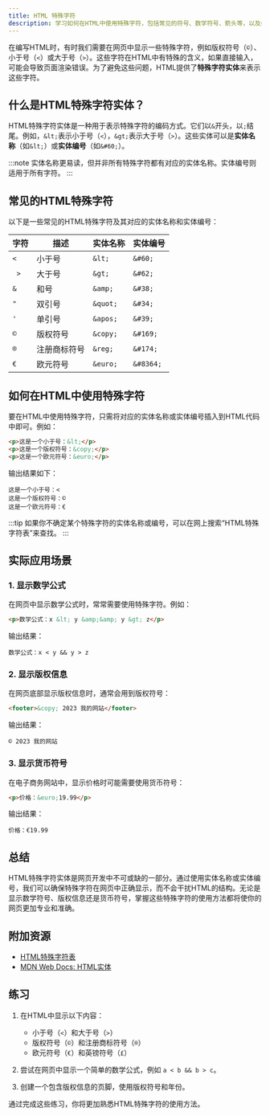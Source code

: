 ```yaml
---
title: HTML 特殊字符
description: 学习如何在HTML中使用特殊字符，包括常见的符号、数学符号、箭头等，以及如何通过实体名称或实体编号正确显示它们。
---
```


在编写HTML时，有时我们需要在网页中显示一些特殊字符，例如版权符号（`©`）、小于号（`<`）或大于号（`>`）。这些字符在HTML中有特殊的含义，如果直接输入，可能会导致页面渲染错误。为了避免这些问题，HTML提供了**特殊字符实体**来表示这些字符。

## 什么是HTML特殊字符实体？

HTML特殊字符实体是一种用于表示特殊字符的编码方式。它们以`&`开头，以`;`结尾。例如，`&lt;`表示小于号（`<`），`&gt;`表示大于号（`>`）。这些实体可以是**实体名称**（如`&lt;`）或**实体编号**（如`&#60;`）。

:::note
实体名称更易读，但并非所有特殊字符都有对应的实体名称。实体编号则适用于所有字符。
:::

## 常见的HTML特殊字符

以下是一些常见的HTML特殊字符及其对应的实体名称和实体编号：

| 字符 | 描述         | 实体名称   | 实体编号  |
|------|--------------|------------|-----------|
| `<`    | 小于号       | `&lt;`     | `&#60;`   |
|` >`    | 大于号       | `&gt;`     | `&#62;`   |
| `&`    | 和号         | `&amp;`    | `&#38;`   |
| `"`    | 双引号       | `&quot;`   | `&#34;`   |
| `'`    | 单引号       | `&apos;`   | `&#39;`   |
| `©`    | 版权符号     | `&copy;`   | `&#169;`  |
| `®`    | 注册商标符号 | `&reg;`    | `&#174;`  |
| `€`    | 欧元符号     | `&euro;`   | `&#8364;` |

## 如何在HTML中使用特殊字符

要在HTML中使用特殊字符，只需将对应的实体名称或实体编号插入到HTML代码中即可。例如：

```html
<p>这是一个小于号：&lt;</p>
<p>这是一个版权符号：&copy;</p>
<p>这是一个欧元符号：&euro;</p>
```

输出结果如下：

```
这是一个小于号：<
这是一个版权符号：©
这是一个欧元符号：€
```

:::tip
如果你不确定某个特殊字符的实体名称或编号，可以在网上搜索“HTML特殊字符表”来查找。
:::

## 实际应用场景

### 1. 显示数学公式

在网页中显示数学公式时，常常需要使用特殊字符。例如：

```html
<p>数学公式：x &lt; y &amp;&amp; y &gt; z</p>
```

输出结果：

```
数学公式：x < y && y > z
```

### 2. 显示版权信息

在网页底部显示版权信息时，通常会用到版权符号：

```html
<footer>&copy; 2023 我的网站</footer>
```

输出结果：

```
© 2023 我的网站
```

### 3. 显示货币符号

在电子商务网站中，显示价格时可能需要使用货币符号：

```html
<p>价格：&euro;19.99</p>
```

输出结果：

```
价格：€19.99
```

## 总结

HTML特殊字符实体是网页开发中不可或缺的一部分。通过使用实体名称或实体编号，我们可以确保特殊字符在网页中正确显示，而不会干扰HTML的结构。无论是显示数学符号、版权信息还是货币符号，掌握这些特殊字符的使用方法都将使你的网页更加专业和准确。

## 附加资源

- [HTML特殊字符表](https://www.w3schools.com/html/html_entities.asp)
- [MDN Web Docs: HTML实体](https://developer.mozilla.org/zh-CN/docs/Glossary/Entity)

## 练习

1. 在HTML中显示以下内容：
   - 小于号（`<`）和大于号（`>`）
   - 版权符号（`©`）和注册商标符号（`®`）
   - 欧元符号（`€`）和英镑符号（`£`）

2. 尝试在网页中显示一个简单的数学公式，例如 `a < b && b > c`。

3. 创建一个包含版权信息的页脚，使用版权符号和年份。

通过完成这些练习，你将更加熟悉HTML特殊字符的使用方法。